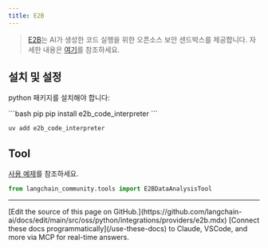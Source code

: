 ```yaml
---
title: E2B
---
```


>[E2B](https://e2b.dev/)는 AI가 생성한 코드 실행을 위한 오픈소스 보안 샌드박스를 제공합니다. 자세한 내용은 [여기](https://github.com/e2b-dev)를 참조하세요.

## 설치 및 설정

python 패키지를 설치해야 합니다:

<CodeGroup>
```bash pip
pip install e2b_code_interpreter
```

```bash uv
uv add e2b_code_interpreter
```
</CodeGroup>

## Tool

[사용 예제](/oss/python/integrations/tools/e2b_data_analysis)를 참조하세요.

```python
from langchain_community.tools import E2BDataAnalysisTool
```

---

<Callout icon="pen-to-square" iconType="regular">
    [Edit the source of this page on GitHub.](https://github.com/langchain-ai/docs/edit/main/src/oss/python/integrations/providers/e2b.mdx)
</Callout>
<Tip icon="terminal" iconType="regular">
    [Connect these docs programmatically](/use-these-docs) to Claude, VSCode, and more via MCP for    real-time answers.
</Tip>
